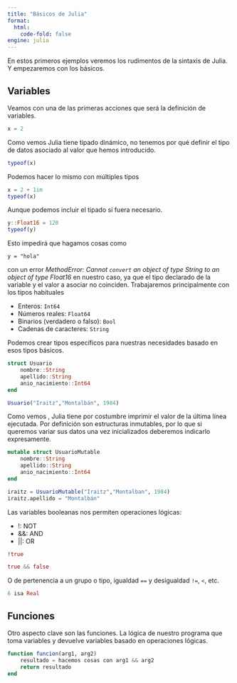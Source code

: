 ```yaml
---
title: "Básicos de Julia"
format:
  html:
    code-fold: false
engine: julia
---
```


En estos primeros ejemplos veremos los rudimentos de la sintaxis de Julia. Y empezaremos con los básicos.

## Variables

Veamos con una de las primeras acciones que será la definición de variables.

```julia
x = 2
```

Como vemos Julia tiene tipado dinámico, no tenemos por qué definir el tipo de datos asociado al valor que hemos introducido.

```julia
typeof(x)
```

Podemos hacer lo mismo con múltiples tipos
```julia
x = 2 + 1im
typeof(x)
```

Aunque podemos incluir el tipado si fuera necesario.

```julia
y::Float16 = 120
typeof(y)
```

Esto impedirá que hagamos cosas como 

```
y = "hola"
```
con un error _MethodError: Cannot `convert` an object of type String to an object of type Float16_ en nuestro caso, ya que el tipo declarado de la variable y el valor a asociar no coinciden. Trabajaremos principalmente con los tipos habituales 

* Enteros: `Int64`
* Números reales: `Float64`
* Binarios (verdadero o falso): `Bool`
* Cadenas de caracteres: `String`

Podemos crear tipos específicos para nuestras necesidades basado en esos tipos básicos.
```julia
struct Usuario
    nombre::String
    apellido::String
    anio_nacimiento::Int64
end

Usuario("Iraitz","Montalbán", 1984)
```

Como vemos , Julia tiene por costumbre imprimir el valor de la última línea ejecutada. Por definición son estructuras inmutables, por lo que si queremos variar sus datos una vez inicializados deberemos indicarlo expresamente.

```julia
mutable struct UsuarioMutable
    nombre::String
    apellido::String
    anio_nacimiento::Int64
end

iraitz = UsuarioMutable("Iraitz","Montalban", 1984)
iraitz.apellido = "Montalbán"
```

Las variables booleanas nos permiten operaciones lógicas:

* !: NOT
* &&: AND
* ||: OR

```julia
!true
```

```julia
true && false
```

O de pertenencia a un grupo o tipo, igualdad `==` y desigualdad `!=`, `<`, etc.
```julia
6 isa Real
```

## Funciones

Otro aspecto clave son las funciones. La lógica de nuestro programa que toma variables y devuelve variables basado en operaciones lógicas.

```julia
function funcion(arg1, arg2)
    resultado = hacemos cosas con arg1 && arg2
    return resultado
end
```